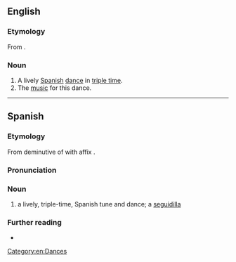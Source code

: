 ==English==

===Etymology===
From {{bor|en|es|seguidilla}}.

===Noun===
{{en-noun}}

# A lively [[Spanish]] [[dance]] in [[triple time]].
# The [[music]] for this dance.

[[Category:en:Dances]]

----

==Spanish==

===Etymology===
From deminutive of {{l|es|seguida|gloss=sequence}} with affix {{l|es|-illa}}.

===Pronunciation===
{{es-IPA}}

===Noun===
{{es-noun|f}}

# a lively, triple-time, Spanish tune and dance; a [[#English|seguidilla]]

===Further reading===
* {{R:es:DRAE}}

{{C|es|Dances}}